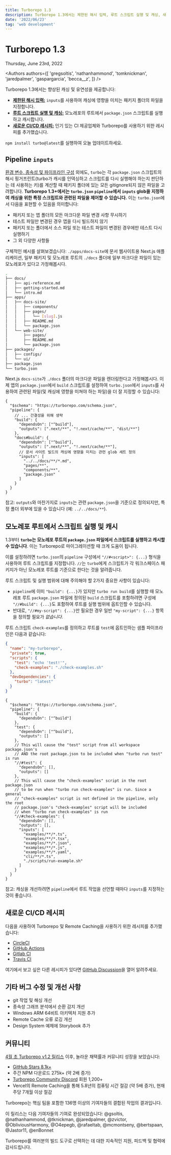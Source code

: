 ```yaml
---
title: Turborepo 1.3
description: Turborepo 1.3에서는 제한된 해시 입력, 루트 스크립트 실행 및 캐싱, 새로운 CI/CD 레시피 등을 소개합니다!
date: '2022/06/23'
tag: 'web development'
---
```


<h1 className="text-center">Turborepo 1.3</h1>


<Date>Thursday, June 23rd, 2022</Date>

<Authors
  authors={[
    'gregsoltis',
    'nathanhammond',
    'tomknickman',
    'jaredpalmer',
    'gaspargarcia',
    'becca__z',
  ]}
/>

Turborepo 1.3에서는 향상된 캐싱 및 유연성을 제공합니다:

- [**제한된 해시 입력:**](#pipeline-inputs) `inputs`를 사용하여 캐싱에 영향을 미치는 패키지 폴더의 파일을 지정합니다.
- [**루트 스크립트 실행 및 캐싱:**](#run-and-cache-scripts-from-the-root-of-your-monorepo) 모노레포의 루트에서 `package.json` 스크립트를 실행하고 캐시합니다.
- [**새로운 CI/CD 레시피:**](#new-cicd-recipes) 인기 있는 CI 제공업체와 Turborepo를 사용하기 위한 레시피를 추가했습니다.

`npm install turbo@latest`를 실행하여 오늘 업데이트하세요.

## Pipeline `inputs`

[환경 변수, 종속성 및 파이프라인 구성](/docs/crafting-your-repository/caching#task-inputs) 외에도, `turbo`는 각 `package.json` 스크립트의 해시 핑거프린트(turbo가 캐시를 인덱싱하고 스크립트를 다시 실행해야 하는지 판단하는 데 사용하는 키)를 계산할 때 패키지 폴더에 있는 모든 gitignore되지 않은 파일을 고려합니다. **Turborepo 1.3+에서는 `turbo.json` `pipeline`에서 `inputs` glob을 지정하여 캐싱을 위한 특정 스크립트와 관련된 파일을 제어할 수 있습니다.** 이는 `turbo.json`에서 다음을 표현할 수 있음을 의미합니다:

- 패키지 또는 앱 폴더의 모든 마크다운 파일 변경 사항 무시하기
- 테스트 파일만 변경된 경우 앱을 다시 빌드하지 않기
- 패키지 또는 폴더에서 소스 파일 또는 테스트 파일이 변경된 경우에만 테스트 다시 실행하기
- 그 외 다양한 사항들

구체적인 예시를 살펴보겠습니다: `./apps/docs-site`에 문서 웹사이트용 Next.js 애플리케이션, 일부 패키지 및 모노레포 루트의 `./docs` 폴더에 일부 마크다운 파일이 있는 모노레포가 있다고 가정해봅시다.

```bash title="Example monorepo"
.
├── docs/
│   ├── api-reference.md
│   ├── getting-started.md
│   └── intro.md
├── apps/
│   ├── docs-site/
│   │   ├── components/
│   │   ├── pages/
│   │   │   └── [slug].js
│   │   ├── README.md
│   │   └── package.json
│   └── web-site/
│       ├── pages/
│       ├── README.md
│       └── package.json
├── packages/
│   ├── configs/
│   └── ui/
├── package.json
└── turbo.json
```

Next.js `docs-site`가 `./docs` 폴더의 마크다운 파일을 렌더링한다고 가정해봅시다. 이제 앱의 `package.json`에서 `build` 스크립트를 설정하여 `turbo.json`에서 `inputs`를 사용하여 관련된 파일(및 캐싱에 영향을 미쳐야 하는 파일)을 더 잘 지정할 수 있습니다:

```jsonc title="./turbo.json"
{
  "$schema": "https://turborepo.com/schema.json",
  "pipeline": {
    // ... 간결성을 위해 생략
    "build": {
      "dependsOn": ["^build"],
      "outputs": [".next/**", "!.next/cache/**", "dist/**"]
    },
    "docs#build": {
      "dependsOn": ["^build"],
      "outputs": [".next/**", "!.next/cache/**"],
      // 문서 사이트 빌드의 캐싱에 영향을 미치는 관련 glob 세트 정의
      "inputs": [
        "../../docs/**/*.md",
        "pages/**",
        "components/**",
        "package.json"
      ]
    }
  }
}
```

참고: `outputs`와 마찬가지로 `inputs`는 관련 `package.json`을 기준으로 정의되지만, 특정 폴더 외부에 있을 수 있습니다 (예: `../../docs/**`).

## 모노레포 루트에서 스크립트 실행 및 캐시

1.3부터 **`turbo`는 모노레포 루트의 `package.json` 파일에서 스크립트를 실행하고 캐시할 수 있습니다**. 이는 Turborepo로 마이그레이션할 때 크게 도움이 됩니다.

이를 설정하려면 `turbo.json`의 `pipeline` 구성에서 `"//#<script>": {...}` 형식을 사용하여 루트 스크립트를 지정합니다. `//`는 `turbo`에게 스크립트가 각 워크스페이스 패키지가 아닌 모노레포 루트를 기준으로 한다는 것을 알려줍니다.

루트 스크립트 및 실행 범위에 대해 주의해야 할 2가지 중요한 사항이 있습니다:

- `pipeline`에 이미 `"build": {...}`가 있지만 `turbo run build`를 실행할 때 모노레포 루트 `package.json` 파일에 정의된 `build` 스크립트를 포함하려면 구성에 `"//#build": {...}`도 포함하여 루트를 실행 범위에 옵트인할 수 있습니다.
- 반대로, `"//#my-script": {...}`만 필요한 경우 일반 `"my-script": {...}` 항목을 정의할 필요가 _없습니다_.

루트 스크립트 `check-examples`를 정의하고 루트를 `test`에 옵트인하는 샘플 파이프라인은 다음과 같습니다:

```json title="./package.json"
{
  "name": "my-turborepo",
  "private": true,
  "scripts": {
    "test": "echo 'test!'",
    "check-examples": "./check-examples.sh"
  },
  "devDependencies": {
    "turbo": "latest"
  }
}
```

```jsonc title="./turbo.json" highlight="20"
{
  "$schema": "https://turborepo.com/schema.json",
  "pipeline": {
    "build": {
      "dependsOn": ["^build"]
    },
    "test": {
      "dependsOn": ["^build"],
      "outputs": []
    },
    // This will cause the "test" script from all workspace package.json's
    // AND the root package.json to be included when "turbo run test" is run
    "//#test": {
      "dependsOn": [],
      "outputs": []
    },
    // This will cause the "check-examples" script in the root package.json
    // to be run when "turbo run check-examples" is run. Since a general
    // "check-examples" script is not defined in the pipeline, only the root
    // package.json's "check-examples" script will be included
    // when "turbo run check-examples" is run
    "//#check-examples": {
      "dependsOn": [],
      "outputs": [],
      "inputs": [
        "examples/**/*.ts",
        "examples/**/*.tsx",
        "examples/**/*.json",
        "examples/**/*.js",
        "examples/**/*.yaml",
        "cli/**/*.ts",
        "./scripts/run-example.sh"
      ]
    }
  }
}
```

참고: 캐싱을 개선하려면 `pipeline`에서 루트 작업을 선언할 때마다 `inputs`를 지정하는 것이 좋습니다.

## 새로운 CI/CD 레시피

다음을 사용하여 Turborepo 및 Remote Caching을 사용하기 위한 레시피를 추가했습니다:

- [CircleCI](/docs/guides/ci-vendors/circleci)
- [GitHub Actions](/docs/guides/ci-vendors/github-actions)
- [Gitlab CI](/docs/guides/ci-vendors/gitlab-ci)
- [Travis CI](/docs/guides/ci-vendors/travis-ci)

여기에서 보고 싶은 다른 레시피가 있다면 [GitHub Discussion](https://github.com/vercel/turbo/discussions/categories/ideas)을 열어 알려주세요.

## 기타 버그 수정 및 개선 사항

- git 작업 및 해싱 개선
- 종속성 그래프 분석에서 순환 감지 개선
- Windows ARM 64비트 아키텍처 지원 추가
- Remote Cache 오류 로깅 개선
- Design System 예제에 Storybook 추가

## 커뮤니티

[4월 초 Turborepo v1.2 릴리스](/blog/turbo-1-2-0) 이후, 놀라운 채택률과 커뮤니티 성장을 보았습니다:

- [GitHub Stars 8.1k+](https://github.com/vercel/turbo)
- 주간 NPM 다운로드 275k+ (약 2배 증가)
- [Turborepo Community Discord](https://turborepo.com/discord) 회원 1,200+
- Vercel의 Remote Caching을 통해 5.8년의 컴퓨팅 시간 절감 (약 5배 증가), 현재 주당 7개월 이상 절감

Turborepo는 핵심 팀을 포함한 136명 이상의 기여자들의 결합된 작업의 결과입니다.

이 릴리스는 다음 기여자들의 기여로 완성되었습니다: @gsoltis, @nathanhammond, @tknickman, @jaredpalmer, @zvictor, @ObliviousHarmony, @O4epegb, @rafaeltab, @mcmontseny, @bertspaan, @Jastor11, @enBonnet

Turborepo를 여러분의 빌드 도구로 선택하는 데 대한 지속적인 지원, 피드백 및 협력에 감사드립니다.
